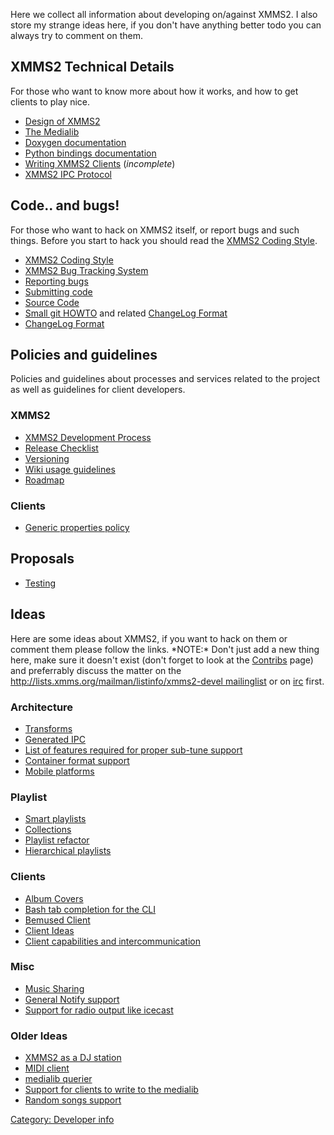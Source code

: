 {{Navbar}}

Here we collect all information about developing on/against XMMS2. I also store my strange ideas here, if you don't have anything better todo you can always try to comment on them.

== XMMS2 Technical Details ==

For those who want to know more about how it works, and how to get clients to play nice.

* [[Design of XMMS2]]
* [[The Medialib]]
* [http://xmms2.xmms.se/doxygen/current/ Doxygen documentation]
* [http://xmms2.xmms.se/epydoc/index.html Python bindings documentation]
* [[Writing XMMS2 Clients]] (''incomplete'')
* [[XMMS2 IPC Protocol]]

== Code.. and bugs! ==

For those who want to hack on XMMS2 itself, or report bugs and such things. Before you start to hack you should read the [[XMMS2 Coding Style]].

* [[XMMS2 Coding Style]]
* [http://bugs.xmms2.xmms.se/ XMMS2 Bug Tracking System]
* [[Reporting bugs]]
* [[Submitting code]]
* [[Download_XMMS2|Source Code]]
* [http://git.xmms.se/HOWTO-FOR-XMMS2-DEVELS.txt Small git HOWTO] and related [[ChangeLog Format]]
* [[ChangeLog Format]]

== Policies and guidelines ==

Policies and guidelines about processes and services related to the project as well as guidelines for client developers.

=== XMMS2 ===
* [[XMMS2 Development Process]]
* [[Release Checklist]]
* [[Versioning]]
* [[XMMS2:Wikipolicy | Wiki usage guidelines]]
* [[Roadmap]]

=== Clients ===
* [[Generic properties policy]]

== Proposals ==
* [[Testing]]

== Ideas ==

Here are some ideas about XMMS2, if you want to hack on them or comment them please follow the links. *NOTE:* Don't just add a new thing here, make sure it doesn't exist (don't forget to look at the [[Contribs]] page) and preferrably discuss the matter on the [[http://lists.xmms.org/mailman/listinfo/xmms2-devel mailinglist]] or on [[About#Contact_info|irc]] first.

=== Architecture ===
* [[Transforms]]
* [[Generated IPC]]
* [[List of features required for proper sub-tune support]]
* [[Container format support]]
* [[Mobile platforms]]

=== Playlist ===
* [[Smart playlists]]
* [[Collections]]
* [[Playlist refactor]]
* [[Hierarchical playlists]]

=== Clients ===
* [[Album Covers]]
* [[Bash tab completion for the CLI]]
* [[Bemused Client]]
* [[Client Ideas]]
* [[Client capabilities and intercommunication]]

=== Misc ===
* [[Music Sharing]]
* [[General Notify support]]
* [[Support for radio output like icecast]]

=== Older Ideas ===
* [[XMMS2 as a DJ station]]
* [[MIDI client]]
* [[medialib querier]]
* [[Support for clients to write to the medialib]]
* [[Random songs support]]

[[Category: Developer info]]
